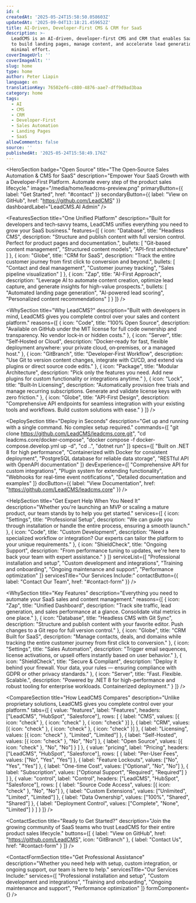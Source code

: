 ```yaml
---
id: 4
createdAt: '2025-05-24T15:58:50.058603Z'
updatedAt: '2025-09-04T13:18:21.459652Z'
title: AI-Driven, Developer-First CMS & CRM for SaaS
description: >-
  LeadCMS is an AI-driven, developer-first CMS and CRM that enables SaaS teams
  to build landing pages, manage content, and accelerate lead generation with
  minimal effort.
coverImageUrl: ''
coverImageAlt: ''
slug: home
type: home
author: Peter Liapin
language: en
translationKey: 76502ef6-c880-4876-aae7-dff9d9ad3baa
category: home
tags:
  - AI
  - CMS
  - CRM
  - Developer-First
  - Sales Automation
  - Landing Pages
  - SaaS
allowComments: false
source: ''
publishedAt: '2025-05-24T15:58:49.176Z'
---
```


<HeroSection badge="Open Source" title="The Open‑Source Sales Automation & CMS for SaaS" description="Empower Your SaaS Growth with a Developer‑First Platform. Automate every step of the product sales lifecycle." image="/media/home/leadcms-preview.png" primaryButton={{ label: "Get Started", href: "#contact" }} secondaryButton={{ label: "View on GitHub", href: "https://github.com/LeadCMS" }} dashboardLabel="LeadCMS.AI Admin" />

<FeaturesSection
  title="One Unified Platform"
  description="Built for developers and tech‑savvy teams, LeadCMS unifies everything you need to grow your SaaS business."
  features={[
{
icon: "Database",
title: "Headless CMS",
description: "Structure and publish content with full version control. Perfect for product pages and documentation.",
bullets: [
"Git-based content management",
"Structured content models",
"API-first architecture"
]
},
{
icon: "Globe",
title: "CRM for SaaS",
description: "Track the entire customer journey from first click to conversion and beyond.",
bullets: [
"Contact and deal management",
"Customer journey tracking",
"Sales pipeline visualization"
]
},
{
icon: "Zap",
title: "AI-First Approach",
description: "Leverage AI to automate content creation, optimize lead capture, and generate insights for high-value prospects.",
bullets: [
"Automated landing page generation",
"AI-powered lead scoring",
"Personalized content recommendations"
]
}
]}
/>

<WhySection
  title="Why LeadCMS?"
  description="Built with developers in mind, LeadCMS gives you complete control over your sales and content platform."
  reasons={[
{
icon: "Code",
title: "100% Open Source",
description: "Available on GitHub under the MIT license for full code ownership and transparency. No vendor lock‑in or hidden costs."
},
{
icon: "Server",
title: "Self‑Hosted or Cloud",
description: "Docker‑ready for fast, flexible deployment anywhere: your private cloud, on‑premises, or a managed host."
},
{
icon: "GitBranch",
title: "Developer‑First Workflow",
description: "Use Git to version content changes, integrate with CI/CD, and extend via plugins or direct source code edits."
},
{
icon: "Package",
title: "Modular Architecture",
description: "Pick only the features you need. Add new plugins for custom functionality or integrations anytime."
},
{
icon: "Lock",
title: "Built‑In Licensing",
description: "Automatically provision free trials and manage recurring subscriptions. Generate and validate license keys with zero friction."
},
{
icon: "Globe",
title: "API-First Design",
description: "Comprehensive API endpoints for seamless integration with your existing tools and workflows. Build custom solutions with ease."
}
]}
/>

<DeploySection
  title="Deploy in Seconds"
  description="Get up and running with a single command. No complex setup required."
  commands={[
"git clone https://github.com/LeadCMS/leadcms.core.git",
"cd leadcms.core/docker-compose",
"docker compose -f docker-compose.develop.yml up -d",
"cd ..",
"dotnet run"
]}
  specs={[
"Built on .NET 8 for high performance",
"Containerized with Docker for consistent deployment",
"PostgreSQL database for reliable data storage",
"RESTful API with OpenAPI documentation"
]}
  devExperience={[
"Comprehensive API for custom integrations",
"Plugin system for extending functionality",
"Webhooks for real-time event notifications",
"Detailed documentation and examples"
]}
  docButton={{ label: "View Documentation", href: "https://github.com/LeadCMS/leadcms.core" }}
/>

<HelpSection
  title="Get Expert Help When You Need It"
  description="Whether you're launching an MVP or scaling a mature product, our team stands by to help you get started."
  services={[
{
icon: "Settings",
title: "Professional Setup",
description: "We can guide you through installation or handle the entire process, ensuring a smooth launch."
},
{
icon: "Code",
title: "Custom Development",
description: "Need a specialized workflow or integration? Our experts can tailor the platform to your unique requirements."
},
{
icon: "ShieldCheck",
title: "Ongoing Support",
description: "From performance tuning to updates, we're here to back your team with expert assistance."
}
]}
  serviceList={[
"Professional installation and setup",
"Custom development and integrations",
"Training and onboarding",
"Ongoing maintenance and support",
"Performance optimization"
]}
  servicesTitle="Our Services Include:"
  contactButton={{ label: "Contact Our Team", href: "#contact-form" }}
/>

<WhySection
  title="Key Features"
  description="Everything you need to automate your SaaS sales and content management."
  reasons={[
{
icon: "Zap",
title: "Unified Dashboard",
description: "Track site traffic, lead generation, and sales performance at a glance. Consolidate vital metrics in one place."
},
{
icon: "Database",
title: "Headless CMS with Git Sync",
description: "Structure and publish content with your favorite editor. Push changes to a Git repo for full version control."
},
{
icon: "Globe",
title: "CRM Built for SaaS",
description: "Manage contacts, deals, and domains while tracking the entire customer journey from first click to conversion."
},
{
icon: "Settings",
title: "Sales Automation",
description: "Trigger email sequences, license activations, or upsell offers instantly based on user behavior."
},
{
icon: "ShieldCheck",
title: "Secure & Compliant",
description: "Deploy it behind your firewall. Your data, your rules — ensuring compliance with GDPR or other privacy standards."
},
{
icon: "Server",
title: "Fast. Flexible. Scalable.",
description: "Powered by .NET 8 for high-performance and robust tooling for enterprise workloads. Containerized deployment."
}
]}
/>

<CompareSection
  title="How LeadCMS Compares"
  description="Unlike proprietary solutions, LeadCMS gives you complete control over your platform."
  tabs={[
{
value: "features",
label: "Features",
headers: ["LeadCMS", "HubSpot", "Salesforce"],
rows: [
{ label: "CMS", values: [{ icon: "check" }, { icon: "check" }, { icon: "check" }] },
{ label: "CRM", values: [{ icon: "check" }, { icon: "check" }, { icon: "check" }] },
{ label: "Licensing", values: [{ icon: "check" }, "Limited", "Limited"] },
{ label: "Self-Hosted", values: [{ icon: "check" }, "No", "No"] },
{ label: "Open Source", values: [{ icon: "check" }, "No", "No"] }
]
},
{
value: "pricing",
label: "Pricing",
headers: ["LeadCMS", "HubSpot", "Salesforce"],
rows: [
{ label: "Per-User Fees", values: ["No", "Yes", "Yes"] },
{ label: "Feature Lockouts", values: ["No", "Yes", "Yes"] },
{ label: "One-time Cost", values: ["Optional", "No", "No"] },
{ label: "Subscription", values: ["Optional Support", "Required", "Required"] }
]
},
{
value: "control",
label: "Control",
headers: ["LeadCMS", "HubSpot", "Salesforce"],
rows: [
{ label: "Source Code Access", values: [{ icon: "check" }, "No", "No"] },
{ label: "Custom Extensions", values: ["Unlimited", "Limited", "Limited"] },
{ label: "Data Ownership", values: ["100%", "Shared", "Shared"] },
{ label: "Deployment Control", values: ["Complete", "None", "Limited"] }
]
}
]}
/>

<ContactSection
  title="Ready to Get Started?"
  description="Join the growing community of SaaS teams who trust LeadCMS for their entire product sales lifecycle."
  buttons={[
{ label: "View on GitHub", href: "https://github.com/LeadCMS", icon: "GitBranch" },
{ label: "Contact Us", href: "#contact-form" }
]}
/>

<ContactFormSection
  title="Get Professional Assistance"
  description="Whether you need help with setup, custom integration, or ongoing support, our team is here to help."
  servicesTitle="Our Services Include:"
  services={[
"Professional installation and setup",
"Custom development and integrations",
"Training and onboarding",
"Ongoing maintenance and support",
"Performance optimization"
]}
  formComponent={<ContactUs />}
/>
